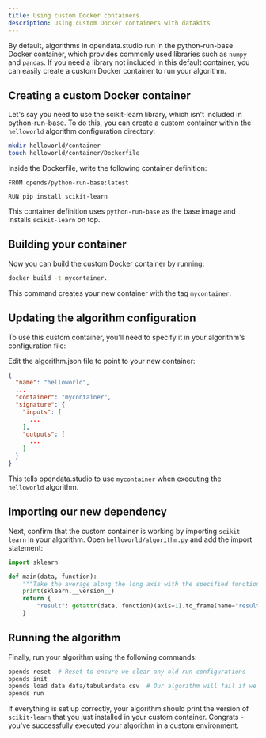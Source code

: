 ```yaml
---
title: Using custom Docker containers
description: Using custom Docker containers with datakits
---
```



By default, algorithms in opendata.studio run in the python-run-base Docker
container, which provides commonly used libraries such as `numpy` and `pandas`.
If you need a library not included in this default container, you can easily
create a custom Docker container to run your algorithm.

## Creating a custom Docker container

Let's say you need to use the scikit-learn library, which isn't included in
python-run-base. To do this, you can create a custom container within the
`helloworld` algorithm configuration directory:

```bash
mkdir helloworld/container
touch helloworld/container/Dockerfile
```

Inside the Dockerfile, write the following container definition:

```docker title="helloworld/container/Dockerfile"
FROM opends/python-run-base:latest

RUN pip install scikit-learn
```

This container definition uses `python-run-base` as the base image and installs
`scikit-learn` on top.

## Building your container

Now you can build the custom Docker container by running:

```bash
docker build -t mycontainer.
```

This command creates your new container with the tag `mycontainer`.

## Updating the algorithm configuration

To use this custom container, you'll need to specify it in your algorithm's
configuration file:

Edit the algorithm.json file to point to your new container:

```json title="helloworld/algorithm.json" ins="mycontainer"
{
  "name": "helloworld",
  ...
  "container": "mycontainer",
  "signature": {
    "inputs": [
      ...
    ],
    "outputs": [
      ...
    ]
  }
}
```

This tells opendata.studio to use `mycontainer` when executing the `helloworld`
algorithm.

## Importing our new dependency

Next, confirm that the custom container is working by importing `scikit-learn`
in your algorithm. Open `helloworld/algorithm.py` and add the import statement:

```python title="helloworld/algorithm.py" ins={1-2} ins={5}
import sklearn

def main(data, function):
    """Take the average along the long axis with the specified function"""
    print(sklearn.__version__)
    return {
        "result": getattr(data, function)(axis=1).to_frame(name="result"),
    }
```

## Running the algorithm

Finally, run your algorithm using the following commands:

```bash
opends reset  # Reset to ensure we clear any old run configurations
opends init
opends load data data/tabulardata.csv  # Our algorithm will fail if we forget to load some input data
opends run
```

If everything is set up correctly, your algorithm should print the version of
`scikit-learn` that you just installed in your custom container. Congrats -
you've successfully executed your algorithm in a custom environment.
